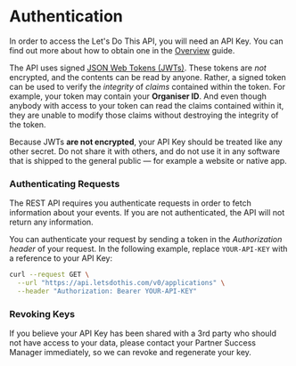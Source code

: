 # Authentication

In order to access the Let's Do This API, you will need an API Key. You can find out more about how to obtain one in the [Overview](./overview) guide.

The API uses signed [JSON Web Tokens (JWTs)](https://jwt.io/introduction). These tokens are _not_ encrypted, and the contents can be read by anyone. Rather, a signed token can be used to verify the _integrity_ of _claims_ contained within the token. For example, your token may contain your **Organiser ID**. And even though anybody with access to your token can read the claims contained within it, they are unable to modify those claims without destroying the integrity of the token.

Because JWTs **are not encrypted**, your API Key should be treated like any other secret. Do not share it with others, and do not use it in any software that is shipped to the general public — for example a website or native app.

### Authenticating Requests

The REST API requires you authenticate requests in order to fetch information about your events. If you are not authenticated, the API will not return any information.

You can authenticate your request by sending a token in the _Authorization header_ of your request. In the following example, replace `YOUR-API-KEY` with a reference to your API Key:

```bash
curl --request GET \
  --url "https://api.letsdothis.com/v0/applications" \
  --header "Authorization: Bearer YOUR-API-KEY"
```

### Revoking Keys

If you believe your API Key has been shared with a 3rd party who should not have access to your data, please contact your Partner Success Manager immediately, so we can revoke and regenerate your key.
